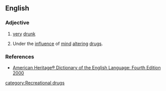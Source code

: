 ==English==

===Adjective===
{{en-adj}}

# [[very|very]] [[drunk]]
# {{UKslang}} Under the [[influence]] of [[mind]] [[altering]] [[drugs]].

===References===
*[http://www.bartleby.com/61/16/S0351600.html American Heritage® Dictionary of the English Language: Fourth Edition 2000]
[[category:Recreational drugs]]